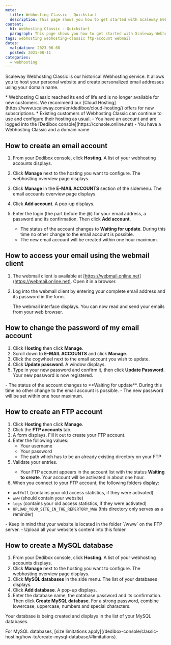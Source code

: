 ```yaml
---
meta:
  title: Webhosting Classic - Quickstart
  description: This page shows you how to get started with Scaleway Webhosting Classic.
content:
  h1: Webhosting Classic - Quickstart
  paragraph: This page shows you how to get started with Scaleway Webhosting Classic.
tags: webhosting webhosting-classic ftp-account webmail
dates:
  validation: 2023-06-08
  posted: 2021-08-11
categories:
  - webhosting
---
```


<Macro id="webhosting-online" />

Scaleway Webhosting Classic is our historical Webhosting service. It allows you to host your personal website and create personalized email addresses using your domain name. 

<Message type="important">
  * Webhosting Classic reached its end of life and is no longer available for new customers. We recommend our [Cloud Hosting](https://www.scaleway.com/en/dedibox/cloud-hosting/) offers for new subscriptions.
  * Existing customers of Webhosting Classic can continue to use and configure their hosting as usual.
</Message>

<Message type="requirement">
  - You have an account and are logged into the [Dedibox console](https://console.online.net)
  - You have a Webhosting Classic and a domain name
</Message>


## How to create an email account

1. From your Dedibox console, click **Hosting**. A list of your webhosting accounts displays.
2. Click **Manage** next to the hosting you want to configure. The webhosting overview page displays.
3. Click **Manage** in the **E-MAIL ACCOUNTS** section of the sidemenu. The email accounts overview page displays.
4. Click **Add account**. A pop-up displays.
    <Lightbox src="scaleway_create_email.webp" alt="" />
5. Enter the login (the part before the @) for your email address, a password and its confirmation. Then click **Add account**.
    <Message type="note">
      - The status of the account changes to **Waiting for update**. During this time no other change to the email account is possible.
      - The new email account will be created within one hour maximum.

    </Message>

## How to access your email using the webmail client

1. The webmail client is available at [https://webmail.online.net](https://webmail.online.net). Open it in a browser.
2. Log into the webmail client by entering your complete email address and its password in the form.

    The webmail interface displays. You can now read and send your emails from your web browser.

<Lightbox src="scaleway_webmail_interface.webp" alt="" />

## How to change the password of my email account

1. Click **Hosting** then click **Manage**.
2. Scroll down to **E-MAIL ACCOUNTS** and click **Manage**.
3. Click the cogwheel next to the email account you wish to update.
4. Click **Update password**. A window displays.
5. Type in your new password and confirm it, then click **Update Password**. Your new password is now registered.
    <Lightbox src="scaleway_change_email_password.webp" alt="" />

<Message type="note">
  - The status of the account changes to **Waiting for update**. During this time no other change to the email account is possible.
  - The new password will be set within one hour maximum.
</Message>

## How to create an FTP account

1. Click **Hosting** then click **Manage**.
2. Click the **FTP accounts** tab.
    <Lightbox src="scaleway_ftp_tab.webp" alt="" />
3. A form displays. Fill it out to create your FTP account.
4. Enter the following values:
    * Your username
    * Your password
    * The path which has to be an already existing directory on your FTP
5. Validate your entries.
    <Message type="note">
      - Your FTP account appears in the account list with the status **Waiting to create**. Your account will be activated in about one hour.
    </Message>
6. When you connect to your FTP account, the following folders display:
* `awffull` (contains your old access statistics, if they were activated)
* `www` (should contain your website)
* `logs` (contains your old access statistics, if they were activated)
* `UPLOAD_YOUR_SITE_IN_THE_REPERTORY_WWW` (this directory only serves as a reminder)

<Message type="important">
  - Keep in mind that your website is located in the folder `/www` on the FTP server.
  - Upload all your website's content into this folder.
</Message>

## How to create a MySQL database

1. From your Dedibox console, click **Hosting**. A list of your webhosting accounts displays.
2. Click **Manage** next to the hosting you want to configure. The webhosting overview page displays.
3. Click **MySQL databases** in the side menu. The list of your databases displays.
4. Click **Add database**. A pop-up displays.
5. Enter the database name, the database password and its confirmation. Then click **Create MySQL database**.
    <Message type="tip">
      For a strong password, combine lowercase, uppercase, numbers and special characters.
    </Message>

Your database is being created and displays in the list of your MySQL databases.

<Message type="note">
  For MySQL databases, [size limitations apply](/dedibox-console/classic-hosting/how-to/create-mysql-database/#limitations).
</Message>

